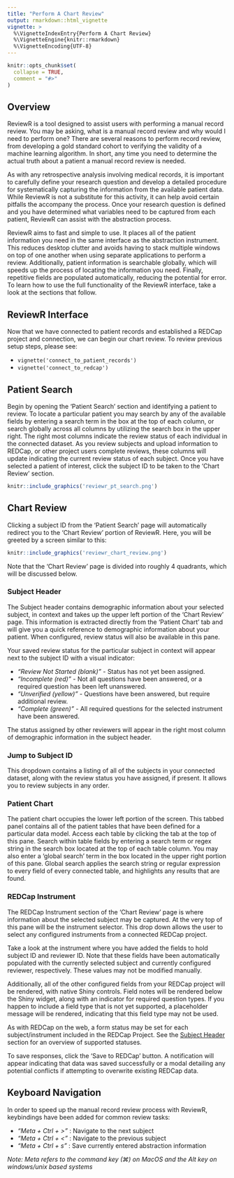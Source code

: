 ```yaml
---
title: "Perform A Chart Review"
output: rmarkdown::html_vignette
vignette: >
  %\VignetteIndexEntry{Perform A Chart Review}
  %\VignetteEngine{knitr::rmarkdown}
  %\VignetteEncoding{UTF-8}
---
```


```r
knitr::opts_chunk$set(
  collapse = TRUE,
  comment = "#>"
)
```

## Overview

ReviewR is a tool designed to assist users with performing a manual record review. You may be asking, what is a manual record review and why would I need to perform one? There are several reasons to perform record review, from developing a gold standard cohort to verifying the validity of a machine learning algorithm. In short, any time you need to determine the actual truth about a patient a manual record review is needed.

As with any retrospective analysis involving medical records, it is important to carefully define your research question and develop a detailed procedure for systematically capturing the information from the available patient data. While ReviewR is not a substitute for this activity, it can help avoid certain pitfalls the accompany the process. Once your research question is defined and you have determined what variables need to be captured from each patient, ReviewR can assist with the abstraction process. 

ReviewR aims to fast and simple to use. It places all of the patient information you need in the same interface as the abstraction instrument. This reduces desktop clutter and avoids having to stack multiple windows on top of one another when using separate applications to perform a review. Additionally, patient information is searchable globally, which will speeds up the process of locating the information you need. Finally, repetitive fields are populated automatically, reducing the potential for error. To learn how to use the full functionality of the ReviewR interface, take a look at the sections that follow.


## ReviewR Interface

Now that we have connected to patient records and established a REDCap project and connection, we can begin our chart review. To review previous setup steps, please see: 

* `vignette('connect_to_patient_records')`
* `vignette('connect_to_redcap')`

## Patient Search

Begin by opening the 'Patient Search' section and identifying a patient to review. To locate a particular patient you may search by any of the available fields by entering a search term in the box at the top of each column, or search globally across all columns by utilizing the search box in the upper right. The right most columns indicate the review status of each individual in the connected dataset. As you review subjects and upload information to REDCap, or other project users complete reviews, these columns will update indicating the current review status of each subject. Once you have selected a patient of interest, click the subject ID to be taken to the 'Chart Review' section.

```r
knitr::include_graphics('reviewr_pt_search.png')
```

## Chart Review

Clicking a subject ID from the 'Patient Search' page will automatically redirect you to the 'Chart Review' portion of ReviewR. Here, you will be greeted by a screen similar to this:

```r
knitr::include_graphics('reviewr_chart_review.png')
```

Note that the 'Chart Review' page is divided into roughly 4 quadrants, which will be discussed below. 

### Subject Header

The Subject header contains demographic information about your selected subject, in context and takes up the upper left portion of the 'Chart Review' page. This information is extracted directly from the 'Patient Chart' tab and will give you a quick reference to demographic information about your patient. When configured, review status will also be available in this pane.

Your saved review status for the particular subject in context will appear next to the subject ID with a visual indicator:

* *"Review Not Started (blank)"* - Status has not yet been assigned.
* *"Incomplete (red)"* - Not all questions have been answered, or a required question has been left unanswered.
* *"Unverified (yellow)"* - Questions have been answered, but require additional review.
* *"Complete (green)"* - All required questions for the selected instrument have been answered.

The status assigned by other reviewers will appear in the right most column of demographic information in the subject header.

### Jump to Subject ID

This dropdown contains a listing of all of the subjects in your connected dataset, along with the review status you have assigned, if present. It allows you to review subjects in any order. 

### Patient Chart

The patient chart occupies the lower left portion of the screen. This tabbed panel contains all of the patient tables that have been defined for a particular data model. Access each table by clicking the tab at the top of this pane. Search within table fields by entering a search term or regex string in the search box located at the top of each table column. You may also enter a 'global search' term in the box located in the upper right portion of this pane. Global search applies the search string or regular expression to every field of every connected table, and highlights any results that are found. 

### REDCap Instrument

The REDCap Instrument section of the 'Chart Review' page is where information about the selected subject may be captured. At the very top of this pane will be the instrument selector. This drop down allows the user to select any configured instruments from a connected REDCap project. 

Take a look at the instrument where you have added the fields to hold subject ID and reviewer ID. Note that these fields have been automatically populated with the currently selected subject and currently configured reviewer, respectively. These values may not be modified manually. 

Additionally, all of the other configured fields from your REDCap project will be rendered, with native Shiny controls. Field notes will be rendered below the Shiny widget, along with an indicator for required question types. If you happen to include a field type that is not yet supported, a placeholder message will be rendered, indicating that this field type may not be used.

As with REDCap on the web, a form status may be set for each subject/instrument included in the REDCap Project. See the [Subject Header](#subject-header) section for an overview of supported statuses. 

To save responses, click the 'Save to REDCap' button. A notification will appear indicating that data was saved successfully or a modal detailing any potential conflicts if attempting to overwrite existing REDCap data.

## Keyboard Navigation

In order to speed up the manual record review process with ReviewR, keybindings have been added for common review tasks:

* *"Meta + Ctrl + >"* : Navigate to the next subject
* *"Meta + Ctrl + <"* : Navigate to the previous subject
* *"Meta + Ctrl + s"* : Save currently entered abstraction information

*Note: Meta refers to the command key (⌘) on MacOS and the Alt key on windows/unix based systems*
